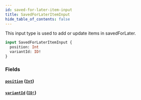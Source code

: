 ```yaml
---
id: saved-for-later-item-input
title: SavedForLaterItemInput
hide_table_of_contents: false
---
```



This input type is used to add or update items in savedForLater.

```graphql
input SavedForLaterItemInput {
  position: Int
  variantId: ID!
}
```


### Fields

#### [`position`](#) ([`Int`](/developers/demandhq-apis/storefront-api/graphql/reference/scalars/int))




#### [`variantId`](#) ([`ID!`](/developers/demandhq-apis/storefront-api/graphql/reference/scalars/id))







